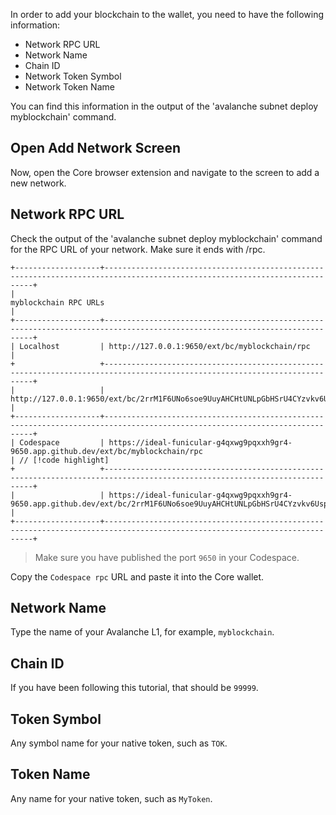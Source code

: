 In order to add your blockchain to the wallet, you need to have the following information:

- Network RPC URL
- Network Name
- Chain ID
- Network Token Symbol
- Network Token Name

You can find this information in the output of the 'avalanche subnet deploy myblockchain' command.

## Open Add Network Screen

Now, open the Core browser extension and navigate to the screen to add a new network.

<Gallery url1="/common-images/core-wallet/go-to-manage-networks.png" url2="/common-images/core-wallet/go-to-add-network.png" />

## Network RPC URL

Check the output of the 'avalanche subnet deploy myblockchain' command for the RPC URL of your network. Make sure it ends with /rpc.

```
+-------------------+----------------------------------------------------------------------------------------------------------------------------+
|                                                               myblockchain RPC URLs                                                                |
+-------------------+----------------------------------------------------------------------------------------------------------------------------+
| Localhost         | http://127.0.0.1:9650/ext/bc/myblockchain/rpc                                                                                  |
+                   +----------------------------------------------------------------------------------------------------------------------------+
|                   | http://127.0.0.1:9650/ext/bc/2rrM1F6UNo6soe9UuyAHCHtUNLpGbHSrU4CYzvkv6UspxYFGW5/rpc                                        |
+-------------------+----------------------------------------------------------------------------------------------------------------------------+
| Codespace         | https://ideal-funicular-g4qxwg9pqxxh9gr4-9650.app.github.dev/ext/bc/myblockchain/rpc                                           | // [!code highlight]
+                   +----------------------------------------------------------------------------------------------------------------------------+
|                   | https://ideal-funicular-g4qxwg9pqxxh9gr4-9650.app.github.dev/ext/bc/2rrM1F6UNo6soe9UuyAHCHtUNLpGbHSrU4CYzvkv6UspxYFGW5/rpc |
+-------------------+----------------------------------------------------------------------------------------------------------------------------+
```

> Make sure you have published the port `9650` in your Codespace.

Copy the `Codespace rpc` URL and paste it into the Core wallet.

## Network Name

Type the name of your Avalanche L1, for example, `myblockchain`.

## Chain ID

If you have been following this tutorial, that should be `99999`.

## Token Symbol

Any symbol name for your native token, such as `TOK`.

## Token Name

Any name for your native token, such as `MyToken`.

